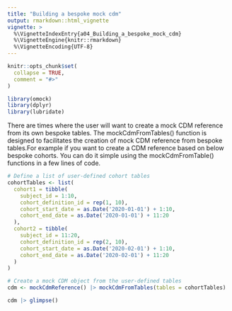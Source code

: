 ```yaml
---
title: "Building a bespoke mock cdm"
output: rmarkdown::html_vignette
vignette: >
  %\VignetteIndexEntry{a04_Building_a_bespoke_mock_cdm}
  %\VignetteEngine{knitr::rmarkdown}
  %\VignetteEncoding{UTF-8}
---
```


```r
knitr::opts_chunk$set(
  collapse = TRUE,
  comment = "#>"
)
```

```r
library(omock)
library(dplyr)
library(lubridate)
```

There are times where the user will want to create a mock CDM reference from its own bespoke tables. The mockCdmFromTables() function is designed to facilitates the creation of mock CDM reference from bespoke tables.For example if you want to create a CDM reference based on below bespoke cohorts. You can do it simple using the mockCdmFromTable() functions in a few lines of code. 

```r
# Define a list of user-defined cohort tables
cohortTables <- list(
  cohort1 = tibble(
    subject_id = 1:10,
    cohort_definition_id = rep(1, 10),
    cohort_start_date = as.Date('2020-01-01') + 1:10,
    cohort_end_date = as.Date('2020-01-01') + 11:20
  ),
  cohort2 = tibble(
    subject_id = 11:20,
    cohort_definition_id = rep(2, 10),
    cohort_start_date = as.Date('2020-02-01') + 1:10,
    cohort_end_date = as.Date('2020-02-01') + 11:20
  )
)

# Create a mock CDM object from the user-defined tables
cdm <- mockCdmReference() |> mockCdmFromTables(tables = cohortTables)

cdm |> glimpse()

```

